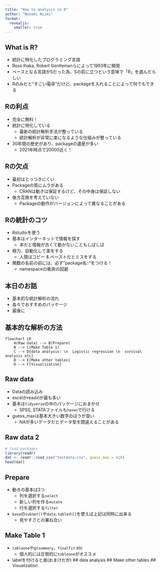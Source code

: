 ```yaml
---
title: "How to analysis in R"
author: "Nozomi Niimi"
format:
  revealjs:
    smaller: true
---
```


## What is R?

* 統計に特化したプログラミング言語
* Ross Ihaka, Robert Gentlemanらによって1993年に開発
* ベースとなる言語がSだった為、Sの前に立つという意味で「R」を選んだらしい
* Rのみだと"すごい電卓"だけど、packageを入れることによって何でもできる

## Rの利点

* 完全に無料！
* 統計に特化している
    * 最新の統計解析手法が整っている
    * 統計解析が非常に楽になるような仕組みが整っている
* 30年間の歴史があり、packageの遺産が多い
    * 2021年時点で20000近く！

## Rの欠点

* 最初はとっつきにくい
* Packageの質にムラがある
    * CRANは動きは保証するけど、その中身は保証しない
* 後方互換を考えていない
    * Packageの動作がバージョンによって異なることがある

## Rの統計のコツ

* Rstudioを使う
* 基本はインターネットで情報を探す
    * 本だと情報が古くて動かないこともしばしば
* 極力、自動化して楽をする
    * 人間はコピー & ペーストだとミスをする
* 関数の名前の前には、必ず"package名::"をつける！
    * namespaceの衝突の回避

## 本日のお話

* 基本的な統計解析の流れ
* 各々でおすすめのパッケージ
* 最後に

## 基本的な解析の方法

```mermaid
flowchart LR
    A(Raw data) --> B(Prepare)
    B --> C(Make Table 1)
    C --> D{data analysis: \n  Logistic regression \n  survival analysis etc}
    D --> E[Make other tables]
    D --> F[Visualization]
```


## Raw data
* Dataの読み込み
* excelかreadxlが最も多い
* 基本は`tidyverse`の中のパッケージにおまかせ
    * SPSS, STATAファイルも`haven`で行ける
* guess_maxは基本大きい数字のほうが良い
    * NAが多いデータだとデータ型を間違えることがある

## Raw data 2
```r
# load packages
library(readr)
dat <- readr::read_csv("testdata.csv", guess_max = 418)
head(dat)
```

## Prepare
* 動きの基本は3つ
    * 列を選択する`select`
    * 新しい列を作る`mutate`
    * 行を選択する`filter`
* `base`の`subset()`や`data.tableの[]`を使えば上記は同時に出来る
    * 見やすさとの兼ね合い

## Make Table 1
* `tableone`や`gtsummary`、`finalfit` etc
    * 個人的には圧倒的に`tableone`がオススメ
* labelを付けると楽(おまけだが)
## data analysis
## Make other tables
## Visualization



